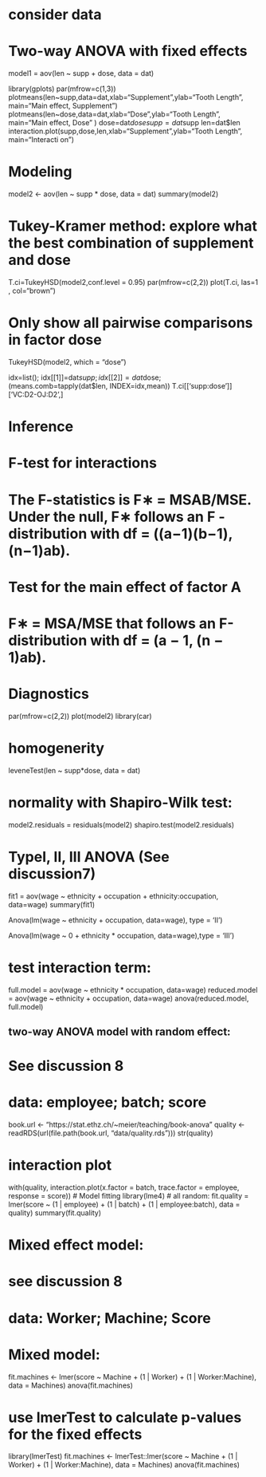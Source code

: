 # consider data 

# Two-way ANOVA with fixed effects 
model1 = aov(len ~ supp + dose, data = dat)

 
library(gplots)
par(mfrow=c(1,3))
plotmeans(len~supp,data=dat,xlab="Supplement",ylab="Tooth Length", main="Main effect, Supplement")
plotmeans(len~dose,data=dat,xlab="Dose",ylab="Tooth Length", main="Main effect, Dose" )
dose=dat$dose
supp=dat$supp
len=dat$len
interaction.plot(supp,dose,len,xlab="Supplement",ylab="Tooth Length", main="Interacti on")

# Modeling
model2 <- aov(len ~ supp * dose, data = dat) 
summary(model2)

# Tukey-Kramer method: explore what the best combination of supplement and dose
T.ci=TukeyHSD(model2,conf.level = 0.95) par(mfrow=c(2,2))
plot(T.ci, las=1 , col="brown")
 
# Only show all pairwise comparisons in factor dose
TukeyHSD(model2, which = "dose")
 
idx=list(); 
idx[[1]]=dat$supp;idx[[2]]=dat$dose; 
(means.comb=tapply(dat$len, INDEX=idx,mean))
T.ci[['supp:dose']]['VC:D2-OJ:D2',]
 
# Inference
# F-test for interactions
# The F-statistics is F∗ = MSAB/MSE. Under the null, F∗ follows an F -distribution with df = ((a−1)(b−1),(n−1)ab).
# Test for the main effect of factor A 
# F∗ = MSA/MSE that follows an F-distribution with df = (a − 1, (n − 1)ab).
 
# Diagnostics
par(mfrow=c(2,2)) 
plot(model2)
library(car)

# homogenerity
leveneTest(len ~ supp*dose, data = dat)

# normality with Shapiro-Wilk test:
model2.residuals = residuals(model2) 
shapiro.test(model2.residuals)

# TypeI, II, III ANOVA (See discussion7)
fit1 = aov(wage ~ ethnicity + occupation + ethnicity:occupation, data=wage) summary(fit1)

Anova(lm(wage ~ ethnicity + occupation, data=wage), type = 'II')

Anova(lm(wage ~ 0 + ethnicity * occupation, data=wage),type = 'III')

# test interaction term:
full.model = aov(wage ~ ethnicity * occupation, data=wage) 
reduced.model = aov(wage ~ ethnicity + occupation, data=wage) 
anova(reduced.model, full.model)
 
## two-way ANOVA model with random effect:
# See discussion 8
# data: employee; batch; score
book.url <- "https://stat.ethz.ch/~meier/teaching/book-anova" 
quality <- readRDS(url(file.path(book.url, "data/quality.rds"))) 
str(quality)

# interaction plot
with(quality, interaction.plot(x.factor = batch, trace.factor = employee, response = score))
# Model fitting
library(lme4)
# all random:
fit.quality = lmer(score ~ (1 | employee) + (1 | batch) + (1 | employee:batch), data = quality)
summary(fit.quality)

# Mixed effect model:
# see discussion 8
# data: Worker; Machine; Score
# Mixed model: 
fit.machines <- lmer(score ~ Machine + (1 | Worker) + (1 | Worker:Machine), data = Machines)
anova(fit.machines)

# use lmerTest to calculate p-values for the fixed effects
library(lmerTest)
fit.machines <- lmerTest::lmer(score ~ Machine + (1 | Worker) + (1 | Worker:Machine), data = Machines)
anova(fit.machines)
